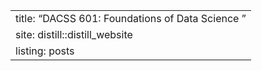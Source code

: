 ---
title: "DACSS 601: Foundations of Data Science  \nSpring 2021"
site: distill::distill_website
listing: posts
---
